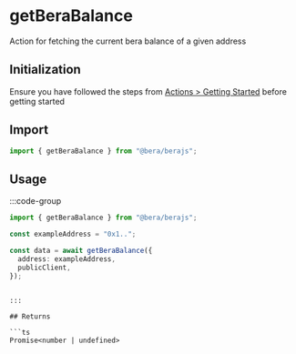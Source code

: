 # getBeraBalance

Action for fetching the current bera balance of a given address

## Initialization

Ensure you have followed the steps from [Actions > Getting Started](/actions/getting-started) before getting started

## Import

```ts
import { getBeraBalance } from "@bera/berajs";
```

## Usage

:::code-group

```ts [example.ts]
import { getBeraBalance } from "@bera/berajs";

const exampleAddress = "0x1..";

const data = await getBeraBalance({
  address: exampleAddress,
  publicClient,
});
```

````

:::

## Returns

```ts
Promise<number | undefined>
````
